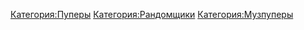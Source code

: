 {{Инфобокс для пуперов
|title2=inefable
|другие_ники=EDDIW
|image3=[[Файл:Inefable.png|left]]
|caption3=
|сферы_творчества=
|год_начала=
|image4=
|caption4=
|имя_фамилия=
|дата_рождения=
|место_проживания=
|ссылки=
*[https://www.youtube.com/channel/UCqskMICSyOanjs_VVXnikjw youtube]
}}
[[Категория:Пуперы]]
[[Категория:Рандомщики]]
[[Категория:Музпуперы]]